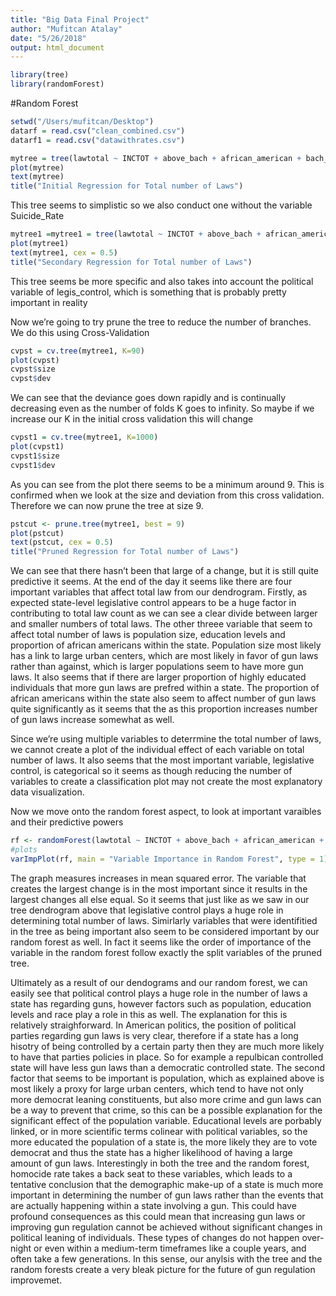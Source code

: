 ```yaml
---
title: "Big Data Final Project"
author: "Mufitcan Atalay"
date: "5/26/2018"
output: html_document
---
```

```r
library(tree)
library(randomForest)
```

#Random Forest
```r
setwd("/Users/mufitcan/Desktop")
datarf = read.csv("clean_combined.csv")
datarf1 = read.csv("datawithrates.csv")
```

```r
mytree = tree(lawtotal ~ INCTOT + above_bach + african_american + bach_degree + hs_diploma + in_labor_force + no_hs + some_college + under_povline + white +Population + Suicide_Rate + Homicide_Rate + legis_control + gov_party, data = datarf1)
plot(mytree)
text(mytree)
title("Initial Regression for Total number of Laws")
```
This tree seems to simplistic so we also conduct one without the variable Suicide_Rate

```r
mytree1 =mytree1 = tree(lawtotal ~ INCTOT + above_bach + african_american + bach_degree + hs_diploma + in_labor_force + no_hs + some_college + under_povline + white +Population + Homicide_Rate + legis_control + gov_party, data = datarf1)
plot(mytree1)
text(mytree1, cex = 0.5)
title("Secondary Regression for Total number of Laws")
```
This tree seems be more specific and also takes into account the political variable of legis_control, which is something that is probably pretty important in reality

Now we're going to try prune the tree to reduce the number of branches. We do this using Cross-Validation
```r
cvpst = cv.tree(mytree1, K=90)
plot(cvpst)
cvpst$size
cvpst$dev
```
We can see that the deviance goes down rapidly  and is continually decreasing even as the number of folds K goes to infinity. So maybe if we increase our K in the initial cross validation this will change

```r
cvpst1 = cv.tree(mytree1, K=1000)
plot(cvpst1)
cvpst1$size
cvpst1$dev
```
As you can see from the plot there seems to be a minimum around 9. This is confirmed when we look at the size and deviation from this cross validation. Therefore we can now prune the tree at size 9.

```r
pstcut <- prune.tree(mytree1, best = 9)
plot(pstcut)
text(pstcut, cex = 0.5)
title("Pruned Regression for Total number of Laws")
```
We can see that there hasn't been that large of a change, but it is still quite predictive it seems. At the end of the day it seems like there are four important variables that affect total law from our dendrogram. Firstly, as expected state-level legislative control appears to be a huge factor in contributing to total law count as we can see a clear divide between larger and smaller numbers of total laws. The other threee variable that seem to affect total number of laws is population size, education levels and proportion of african americans within the state. Population size most likely has a link to large urban centers, which are most likely in favor of gun laws rather than against, which is larger populations seem to have more gun laws. It also seems that if there are larger proportion of highly educated individuals that more gun laws are prefred within a state. The proportion of african americans within the state also seem to affect number of gun laws quite significantly as it seems that the as this proportion increases number of gun laws increase somewhat as well.

Since we're using multiple variables to deterrmine the total number of laws, we cannot create a plot of the individual effect of each variable on total number of laws. It also seems that the most important variable, legislative control, is categorical so it seems as though reducing the number of variables to create a classification plot may not create the most explanatory data visualization. 


Now we move onto the random forest aspect, to look at important varaibles and their predictive powers
```r
rf <- randomForest(lawtotal ~ INCTOT + above_bach + african_american + bach_degree + hs_diploma + in_labor_force + no_hs + some_college + under_povline + white +Population + Suicide_Rate + Homicide_Rate + legis_control + gov_party, data = datarf1, importance = TRUE)
#plots
varImpPlot(rf, main = "Variable Importance in Random Forest", type = 1)
```
The graph measures increases in mean squared error. The variable that creates the largest change is in the most important since it results in the largest changes all else equal. So it seems that just like as we saw in our tree dendrogram above that legislative control plays a huge role in determining total number of laws. Simirlarly variables that were identifitied in the tree as being important also seem to be considered important by our random forest as well. In fact it seems like the order of importance of the variable in the random forest follow exactly the split variables of the pruned tree. 


Ultimately as a result of our dendograms and our random forest, we can easily see that political control plays a huge role in the number of laws a state has regarding guns, however factors such as population, education levels and race play a role in this as well. The explanation for this is relatively straighforward. In American politics, the position of political parties regarding gun laws is very clear, therefore if a state has a long hisotry of being controlled by a certain party then they are much more likely to have that parties policies in place. So for example a repulbican controlled state will have less gun laws than a democratic controlled state. The second factor that seems to be important is population, which as explained above is most likely a proxy for large urban centers, which tend to have not only more democrat leaning constituents, but also more crime and gun laws can be a way to prevent that crime, so this can be a possible explanation for the significant effect of the population variable. Educational levels are porbably linked, or in more scientific terms colinear with political variables, so the more educated the population of a state is, the more likely they are to vote democrat and thus the state has a higher likelihood of having a large amount of gun laws. Interestingly in both the tree and the random forest, homocide rate takes a back seat to these variables, which leads to a tentative conclusion that the demographic make-up of a state is much more important in determining the number of gun laws rather than the events that are actually happening within a state involving a gun. This could have profound consequences as this could mean that increasing gun laws or improving gun regulation cannot be achieved without significant changes in political leaning of individuals. These types of changes do not happen over-night or even within a medium-term timeframes like a couple years, and often take a few generations. In this sense, our anylsis with the tree and the random forests create a very bleak picture for the future of gun regulation improvemet. 

